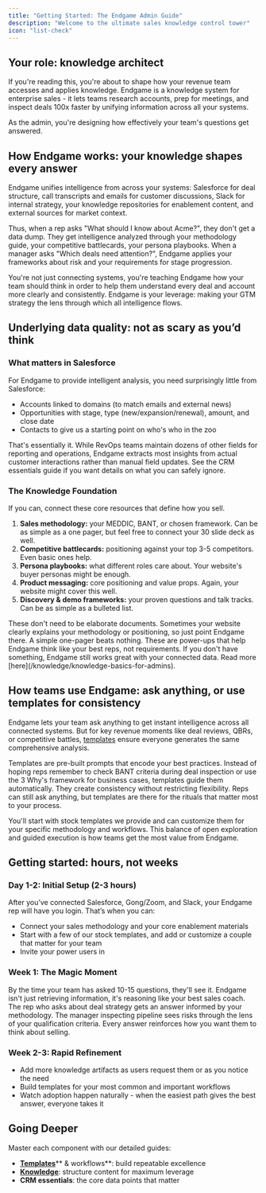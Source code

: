```yaml
---
title: "Getting Started: The Endgame Admin Guide"
description: "Welcome to the ultimate sales knowledge control tower"
icon: "list-check"
---
```


## Your role: knowledge architect

If you're reading this, you're about to shape how your revenue team accesses and applies knowledge. Endgame is a knowledge system for enterprise sales - it lets teams research accounts, prep for meetings, and inspect deals 100x faster by unifying information across all your systems.

As the admin, you're designing how effectively your team's questions get answered.

## How Endgame works: your knowledge shapes every answer

Endgame unifies intelligence from across your systems: Salesforce for deal structure, call transcripts and emails for customer discussions, Slack for internal strategy, your knowledge repositories for enablement content, and external sources for market context.

Thus, when a rep asks "What should I know about Acme?", they don't get a data dump. They get intelligence analyzed through your methodology guide, your competitive battlecards, your persona playbooks. When a manager asks "Which deals need attention?", Endgame applies your frameworks about risk and your requirements for stage progression.

You're not just connecting systems, you're teaching Endgame how your team should think in order to help them understand every deal and account more clearly and consistently. Endgame is your leverage: making your GTM strategy the lens through which all intelligence flows.

## Underlying data quality: not as scary as you’d think

### What matters in Salesforce

For Endgame to provide intelligent analysis, you need surprisingly little from Salesforce:

- Accounts linked to domains (to match emails and external news)
- Opportunities with stage, type (new/expansion/renewal), amount, and close date
- Contacts to give us a starting point on who's who in the zoo

That's essentially it. While RevOps teams maintain dozens of other fields for reporting and operations, Endgame extracts most insights from actual customer interactions rather than manual field updates. See the CRM essentials guide if you want details on what you can safely ignore.

### The Knowledge Foundation

If you can, connect these core resources that define how you sell.

1. **Sales methodology:** your MEDDIC, BANT, or chosen framework. Can be as simple as a one pager, but feel free to connect your 30 slide deck as well.
2. **Competitive battlecards:** positioning against your top 3-5 competitors. Even basic ones help.
3. **Persona playbooks:** what different roles care about. Your website's buyer personas might be enough.
4. **Product messaging:** core positioning and value props. Again, your website might cover this well.
5. **Discovery & demo frameworks:** your proven questions and talk tracks. Can be as simple as a bulleted list.

<Tip>
  These don't need to be elaborate documents. Sometimes your website clearly explains your methodology or positioning, so just point Endgame there. A simple one-pager beats nothing. These are power-ups that help Endgame think like your best reps, not requirements. If you don't have something, Endgame still works great with your connected data. Read more [here](/knowledge/knowledge-basics-for-admins).
</Tip>

## How teams use Endgame: ask anything, or use templates for consistency

Endgame lets your team ask anything to get instant intelligence across all connected systems. But for key revenue moments like deal reviews, QBRs, or competitive battles, [templates](/templates/templates-101) ensure everyone generates the same comprehensive analysis.

Templates are pre-built prompts that encode your best practices. Instead of hoping reps remember to check BANT criteria during deal inspection or use the 3 Why's framework for business cases, templates guide them automatically. They create consistency without restricting flexibility. Reps can still ask anything, but templates are there for the rituals that matter most to your process.

You'll start with stock templates we provide and can customize them for your specific methodology and workflows. This balance of open exploration and guided execution is how teams get the most value from Endgame.

## Getting started: hours, not weeks

### Day 1-2: Initial Setup (2-3 hours)

After you’ve connected Salesforce, Gong/Zoom, and Slack, your Endgame rep will have you login. That’s when you can:

- Connect your sales methodology and your core enablement materials
- Start with a few of our stock templates, and add or customize a couple that matter for your team
- Invite your power users in

### Week 1: The Magic Moment

By the time your team has asked 10-15 questions, they'll see it. Endgame isn't just retrieving information, it's reasoning like your best sales coach. The rep who asks about deal strategy gets an answer informed by your methodology. The manager inspecting pipeline sees risks through the lens of your qualification criteria. Every answer reinforces how you want them to think about selling.

### Week 2-3: Rapid Refinement

- Add more knowledge artifacts as users request them or as you notice the need
- Build templates for your most common and important workflows
- Watch adoption happen naturally - when the easiest path gives the best answer, everyone takes it

## Going Deeper

Master each component with our detailed guides:

- [**Templates**](/templates/templates-101)\*\* & workflows\*\*: build repeatable excellence
- [**Knowledge**](/knowledge/knowledge-basics-for-admins): structure content for maximum leverage
- **CRM essentials**: the core data points that matter